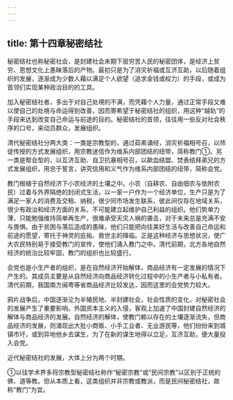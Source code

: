 ```yaml
---
---
---
```

title: 第十四章秘密结社
---



秘密结社也称秘密社会，是封建社会末期下层穷苦人民的秘密团体，是经济上贫穷、思想文化上愚昧落后的产物。最初只是为了消灾祈福或互济互助，以后随着组织的发展，逐渐成为少数人藉以满足个人欲望（追求金钱或权力）的手段，或成为首领们实现某种政治目的的工具。

加入秘密结社者，多出于对自己处境的不满，而凭藉个人力量，通过正常手段又难以使自己的处境与命运得到改善，因而寄希望于秘密结社的组织，用这种“越轨”的手段来达到改变自己命运与前途的目的。秘密结社的首领，往往用一些反对社会秩序的口号，来动员群众，发展组织。

清代秘密结社分两大类：一类是宗教型的，通过茹素诵经，消灾祈福相号召，以师徒传授的方式发展组织，用宗教迷信作为维系内部团结的纽带，简称教门①。另一类是帮会型的，以互济互助、自卫抗暴相号召，以歃血结盟、焚表结拜弟兄的方式发展组织，用忠于誓言，讲究信用和义气作为维系内部团结的纽带，简称会党。

教门根植于自然经济下小农经济的土壤之中。小农（自耕农、自由佃农与依附农民）过着与外界隔绝的封闭式生活，以一家一户作为一个经济单位，生产只是为了满足一家人的消费及交租、纳税，很少同市场发生联系，彼此间仅存在地域关系，很少有政治和经济方面的关系，不可能建立起维护自己利益的组织。他们势单力薄，只能勉强维持简单再生产，很难承受天灾人祸的袭击，对于未来总是充满不安与畏惧。由于贫困与落后造成的愚昧，他们只能把向往美好生活与改善自己命运和前途的愿望，寄托于神灵的庇祐、救世主的降临。正是这种经济与思想状况，使广大农民特别易于接受教门的宣传，使他们涌入教门之中。清代前期，北方各地自然经济的统治比较牢固，教门的组织也比较盛行。

会党也是小生产者的组织，是在自然经济开始解体，商品经济有一定发展的情况下产生的。其成员主要是从自然经济向商品经济转化过程中的小生产者与小私有者。清代前期，我国南方闽粤等省商品经济比较发达，因而这里的会党势力较大。

鸦片战争后，中国逐渐沦为半殖民地、半封建社会，社会性质的变化，对秘密社会的发展产生了重要影响。外国资本主义的入侵，客观上加速了中国封建自然经济的解体与商品经济的发展。自然经济的解体，使教门赖以存在的土壤逐渐流失，但商品经济的发展，则涌现出大批小商贩、小手工业者、无业游民等，他们纷纷来到城镇市圩，或到异地他乡去谋生，为了在新的谋生地得以立足，互济互助，便大量投入会党。

近代秘密结社的发展，大体上分为两个时期。

①以往学术界多将宗教型秘密结社称作“秘密宗教”或“民间宗教”以区别于正统的佛、道等教。但从本质上看，这类组织并非宗教或教派，而是民间秘密结社，故称“教门”为宜。